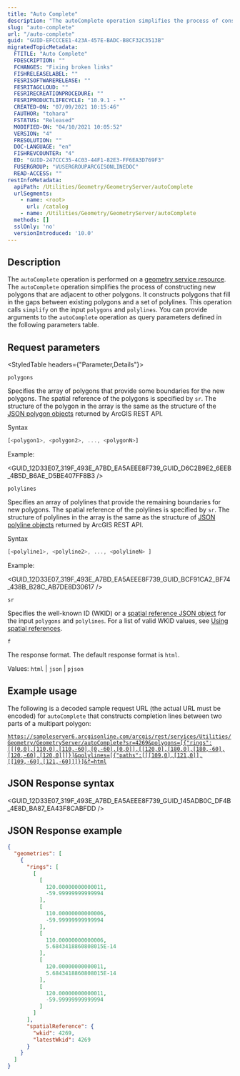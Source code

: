 ```yaml
---
title: "Auto Complete"
description: "The autoComplete operation simplifies the process of constructing new polygons that are adjacent to other polygons."
slug: "auto-complete"
url: "/auto-complete"
guid: "GUID-EFCCCEE1-423A-457E-BADC-B8CF32C3513B"
migratedTopicMetadata:
  FTITLE: "Auto Complete"
  FDESCRIPTION: ""
  FCHANGES: "Fixing broken links"
  FISHRELEASELABEL: ""
  FESRISOFTWARERELEASE: ""
  FESRITAGCLOUD: ""
  FESRIRECREATIONPROCEDURE: ""
  FESRIPRODUCTLIFECYCLE: "10.9.1 - *"
  CREATED-ON: "07/09/2021 10:15:46"
  FAUTHOR: "tohara"
  FSTATUS: "Released"
  MODIFIED-ON: "04/10/2021 10:05:52"
  VERSION: "4"
  FRESOLUTION: ""
  DOC-LANGUAGE: "en"
  FISHREVCOUNTER: "4"
  ED: "GUID-247CCC35-4C03-44F1-82E3-FF6EA3D769F3"
  FUSERGROUP: "VUSERGROUPARCGISONLINEDOC"
  READ-ACCESS: ""
restInfoMetadata:
  apiPath: /Utilities/Geometry/GeometryServer/autoComplete
  urlSegments:
    - name: <root>
      url: /catalog
    - name: /Utilities/Geometry/GeometryServer/autoComplete
  methods: []
  sslOnly: 'no'
  versionIntroduced: '10.0'
---
```



## Description

The `autoComplete` operation is performed on a [geometry service resource](/geometry-service). The `autoComplete` operation simplifies the process of constructing new polygons that are adjacent to other polygons. It constructs polygons that fill in the gaps between existing polygons and a set of polylines. This operation calls `simplify` on the input `polygons` and `polylines`. You can provide arguments to the `autoComplete` operation as query parameters defined in the following parameters table.

## Request parameters

<StyledTable headers={"Parameter,Details"}>
<StyledTableRow>
<StyledTableCell cellStyle="markdown">

`polygons` 

</StyledTableCell>

<StyledTableCell cellStyle="markdown">

Specifies the array of polygons that provide some boundaries for the new polygons. The spatial reference of the polygons is specified by `sr`. The structure of the polygon in the array is the same as the structure of the [JSON polygon objects](/geometry-objects#polygon) returned by ArcGIS REST API. 

Syntax

```javascript
[<polygon1>, <polygon2>, ..., <polygonN>]
```

Example:

<GUID_12D33E07_319F_493E_A7BD_EA5AEEE8F739_GUID_D6C2B9E2_6EEB_4B5D_B6AE_D5BE407FF8B3 />

</StyledTableCell>
</StyledTableRow>

<StyledTableRow>
<StyledTableCell cellStyle="markdown">

`polylines` 

</StyledTableCell>

<StyledTableCell cellStyle="markdown">

Specifies an array of polylines that provide the remaining boundaries for new polygons. The spatial reference of the polylines is specified by `sr`. The structure of polylines in the array is the same as the structure of [JSON polyline objects](/geometry-objects#polyline) returned by ArcGIS REST API. 

Syntax

```javascript
[<polyline1>, <polyline2>, ..., <polylineN> ]
```

Example:

<GUID_12D33E07_319F_493E_A7BD_EA5AEEE8F739_GUID_BCF91CA2_BF74_438B_B28C_AB7DE8D30617 />

</StyledTableCell>

</StyledTableRow>

<StyledTableRow>

<StyledTableCell cellStyle="markdown">

`sr` 

</StyledTableCell>

<StyledTableCell cellStyle="markdown">

Specifies the well-known ID (WKID) or a [spatial reference JSON object](/geometry-objects#spatial-reference) for the input `polygons` and `polylines`. For a list of valid WKID values, see [Using spatial references](/using-spatial-references). 

</StyledTableCell>

</StyledTableRow>

<StyledTableRow>

<StyledTableCell cellStyle="markdown">

`f` 

</StyledTableCell>

<StyledTableCell cellStyle="markdown">

The response format. The default response format is `html`.

Values: `html`  \| `json`  \| `pjson` 

</StyledTableCell>

</StyledTableRow>

</StyledTable>

## Example usage

The following is a decoded sample request URL (the actual URL must be encoded) for `autoComplete` that constructs completion lines between two parts of a multipart polygon:

[`https://sampleserver6.arcgisonline.com/arcgis/rest/services/Utilities/Geometry/GeometryServer/autoComplete?sr=4269&polygons=[{"rings":[[[0,0],[110,0],[110,-60],[0,-60],[0,0]],[[120,0],[180,0],[180,-60],[120,-60],[120,0]]]}]&polylines=[{"paths":[[[109,0],[121,0]],[[109,-60],[121,-60]]]}]&f=html`](https://sampleserver6.arcgisonline.com/arcgis/rest/services/Utilities/Geometry/GeometryServer/autoComplete?sr=4269&polygons=%5B%7B%22rings%22%3A%5B%5B%5B0%2C0%5D%2C%5B110%2C0%5D%2C%5B110%2C-60%5D%2C%5B0%2C-60%5D%2C%5B0%2C0%5D%5D%2C%5B%5B120%2C0%5D%2C%5B180%2C0%5D%2C%5B180%2C-60%5D%2C%5B120%2C-60%5D%2C%5B120%2C0%5D%5D%5D%7D%5D&polylines=%5B%7B%22paths%22%3A%5B%5B%5B109%2C0%5D%2C%5B121%2C0%5D%5D%2C%5B%5B109%2C-60%5D%2C%5B121%2C-60%5D%5D%5D%7D%5D&f=html)

## JSON Response syntax

<GUID_12D33E07_319F_493E_A7BD_EA5AEEE8F739_GUID_145ADB0C_DF4B_4E8D_BA87_EA43F8CABFDD />

## JSON Response example

```json
{
  "geometries": [
    {
      "rings": [
        [
          [
            120.00000000000011,
            -59.99999999999994
          ],
          [
            110.00000000000006,
            -59.99999999999994
          ],
          [
            110.00000000000006,
            5.6843418860808015E-14
          ],
          [
            120.00000000000011,
            5.6843418860808015E-14
          ],
          [
            120.00000000000011,
            -59.99999999999994
          ]
        ]
      ],
      "spatialReference": {
        "wkid": 4269,
        "latestWkid": 4269
      }
    }
  ]
}
```
